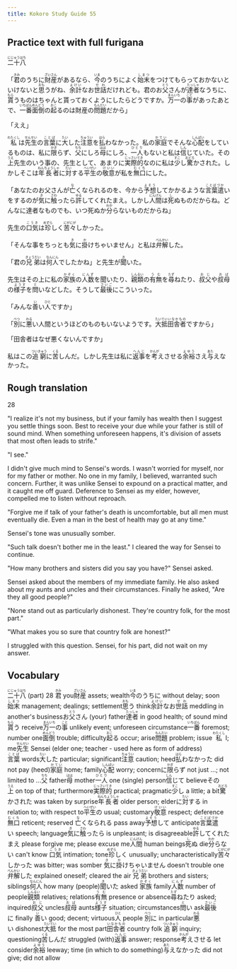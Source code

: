 ```yaml
---
title: Kokoro Study Guide 55
---
```


## Practice text with full furigana

<p>
<ruby><rb>二十八</rb><rt>にじゅうはち</rt></ruby>
</p>

<p>
「<ruby><rb>君</rb><rt>きみ</rt></ruby>のうちに<ruby><rb>財産</rb><rt>ざいさん</rt></ruby>があるなら、<ruby><rb>今</rb><rt>いま</rt></ruby>のうちによく<ruby><rb>始末</rb><rt>しまつ</rt></ruby>をつけてもらっておかないといけないと<ruby><rb>思</rb><rt>おも</rt></ruby>うがね、<ruby><rb>余計</rb><rt>よけい</rt></ruby>なお<ruby><rb>世話</rb><rt>せわ</rt></ruby>だけれども。君のお<ruby><rb>父</rb><rt>とう</rt></ruby>さんが<ruby><rb>達者</rb><rt>たっしゃ</rt></ruby>なうちに、<ruby><rb>貰</rb><rt>もら</rt></ruby>うものはちゃんと貰っておくようにしたらどうですか。<ruby><rb>万一</rb><rt>まんいち</rt></ruby>の<ruby><rb>事</rb><rt>こと</rt></ruby>があったあとで、<ruby><rb>一番</rb><rt>いちばん</rt></ruby><ruby><rb>面倒</rb><rt>めんどう</rt></ruby>の<ruby><rb>起</rb><rt>おこ</rt></ruby>るのは財産の<ruby><rb>問題</rb><rt>もんだい</rt></ruby>だから」
</p>

<p>「ええ」</p>
<p>
<ruby><rb>私</rb><rt>わたくし</rt></ruby>は<ruby><rb>先生</rb><rt>せんせい</rt></ruby>の<ruby><rb>言葉</rb><rt>ことば</rt></ruby>に<ruby><rb>大</rb><rt>たい</rt></ruby>した<ruby><rb>注意</rb><rt>ちゅうい</rt></ruby>を<ruby><rb>払</rb><rt>はら</rt></ruby>わなかった。私の<ruby><rb>家庭</rb><rt>かてい</rt></ruby>でそんな<ruby><rb>心配</rb><rt>しんぱい</rt></ruby>をしているものは、私に<ruby><rb>限</rb><rt>かぎ</rt></ruby>らず、<ruby><rb>父</rb><rt>ちち</rt></ruby>にしろ<ruby><rb>母</rb><rt>はは</rt></ruby>にしろ、<ruby><rb>一人</rb><rt>ひとり</rt></ruby>もないと私は<ruby><rb>信</rb><rt>しん</rt></ruby>じていた。その<ruby><rb>上</rb><rt>うえ</rt></ruby>先生のいう事の、先生として、あまりに<ruby><rb>実際的</rb><rt>じっさいてき</rt></ruby>なのに私は<ruby><rb>少</rb><rt>すこ</rt></ruby>し<ruby><rb>驚</rb><rt>おどろ</rt></ruby>かされた。しかしそこは<ruby><rb>年長者</rb><rt>ねんちょうしゃ</rt></ruby>に<ruby><rb>対</rb><rt>たい</rt></ruby>する<ruby><rb>平生</rb><rt>へいぜい</rt></ruby>の<ruby><rb>敬意</rb><rt>けいい</rt></ruby>が私を<ruby><rb>無口</rb><rt>むくち</rt></ruby>にした。
</p>

<p>
「あなたのお父さんが<ruby><rb>亡</rb><rt>な</rt></ruby>くなられるのを、今から<ruby><rb>予想</rb><rt>よそう</rt></ruby>してかかるような<ruby><rb>言葉遣</rb><rt>ことばづか</rt></ruby>いをするのが<ruby><rb>気</rb><rt>き</rt></ruby>に<ruby><rb>触</rb><rt>さわ</rt></ruby>ったら<ruby><rb>許</rb><rt>ゆる</rt></ruby>してくれたまえ。しかし<ruby><rb>人間</rb><rt>にんげん</rt></ruby>は<ruby><rb>死</rb><rt>し</rt></ruby>ぬものだからね。どんなに達者なものでも、いつ死ぬか<ruby><rb>分</rb><rt>わか</rt></ruby>らないものだからね」
</p>

<p>
先生の<ruby><rb>口気</rb><rt>こうき</rt></ruby>は<ruby><rb>珍</rb><rt>めずら</rt></ruby>しく<ruby><rb>苦々</rb><rt>にがにが</rt></ruby>しかった。
</p>

<p>
「そんな事をちっとも<ruby><rb>気</rb><rt>き</rt></ruby>に<ruby><rb>掛</rb><rt>か</rt></ruby>けちゃいません」と私は<ruby><rb>弁解</rb><rt>べんかい</rt></ruby>した。
</p>

<p>
「君の<ruby><rb>兄弟</rb><rt>きょうだい</rt></ruby>は<ruby><rb>何人</rb><rt>なんにん</rt></ruby>でしたかね」と先生が<ruby><rb>聞</rb><rt>き</rt></ruby>いた。
</p>

<p>
先生はその上に私の<ruby><rb>家族</rb><rt>かぞく</rt></ruby>の<ruby><rb>人数</rb><rt>にんず</rt></ruby>を聞いたり、<ruby><rb>親類</rb><rt>しんるい</rt></ruby>の<ruby><rb>有無</rb><rt>うむ</rt></ruby>を<ruby><rb>尋</rb><rt>たず</rt></ruby>ねたり、<ruby><rb>叔父</rb><rt>おじ</rt></ruby>や<ruby><rb>叔母</rb><rt>おば</rt></ruby>の<ruby><rb>様子</rb><rt>ようす</rt></ruby>を<ruby><rb>問</rb><rt>と</rt></ruby>いなどした。そうして<ruby><rb>最後</rb><rt>さいご</rt></ruby>にこういった。
</p>

<p>
「みんな<ruby><rb>善</rb><rt>い</rt></ruby>い<ruby><rb>人</rb><rt>ひと</rt></ruby>ですか」
</p>

<p>
「<ruby><rb>別</rb><rt>べつ</rt></ruby>に<ruby><rb>悪</rb><rt>わる</rt></ruby>い人間というほどのものもいないようです。<ruby><rb>大抵</rb><rt>たいてい</rt></ruby><ruby><rb>田舎者</rb><rt>いなかもの</rt></ruby>ですから」
</p>

<p>「田舎者はなぜ悪くないんですか」</p>
<p>
私はこの<ruby><rb>追窮</rb><rt>ついきゅう</rt></ruby>に<ruby><rb>苦</rb><rt>くる</rt></ruby>しんだ。しかし先生は私に<ruby><rb>返事</rb><rt>へんじ</rt></ruby>を<ruby><rb>考</rb><rt>かんが</rt></ruby>えさせる<ruby><rb>余裕</rb><rt>よゆう</rt></ruby>さえ<ruby><rb>与</rb><rt>あた</rt></ruby>えなかった。
</p>


## Rough translation

28

"I realize it's not my business, but if your family has wealth then I suggest you settle things soon. Best to receive your due while your father is still of sound mind. When something unforeseen happens, it's division of assets that most often leads to strife."

"I see."

I didn't give much mind to Sensei's words. I wasn't worried for myself, nor for my father or mother. No one in my family, I believed, warranted such concern. Further, it was unlike Sensei to expound on a practical matter, and it caught me off guard. Deference to Sensei as my elder, however, compelled me to listen without reproach.

"Forgive me if talk of your father's death is uncomfortable, but all men must eventually die. Even a man in the best of health may go at any time."

Sensei's tone was unusually somber.

"Such talk doesn't bother me in the least." I cleared the way for Sensei to continue.

"How many brothers and sisters did you say you have?" Sensei asked.

Sensei asked about the members of my immediate family. He also asked about my aunts and uncles and their circumstances. Finally he asked, "Are they all good people?"

"None stand out as particularly dishonest. They're country folk, for the most part."

"What makes you so sure that country folk are honest?"

I struggled with this question. Sensei, for his part, did not wait on my answer.           


## Vocabulary

<p>
<span class="vocabstudy"><ruby><rb>二十八</rb><rt>にじゅうはち</rt></ruby>&nbsp;(part) 28</span>
<span class="vocabstudy"><ruby><rb>君</rb><rt>きみ</rt></ruby>&nbsp;you</span><span class="vocabstudy"><ruby><rb>財産</rb><rt>ざいさん</rt></ruby>&nbsp;assets; wealth</span><span class="vocabstudy"><ruby><rb>今</rb><rt>いま</rt></ruby>のうちに&nbsp;without delay; soon</span><span class="vocabstudy"><ruby><rb>始末</rb><rt>しまつ</rt></ruby>&nbsp;management; dealings; settlement</span><span class="vocabstudy"><ruby><rb>思</rb><rt>おも</rt></ruby>う&nbsp;think</span><span class="vocabstudy"><ruby><rb>余計</rb><rt>よけい</rt></ruby>なお<ruby><rb>世話</rb><rt>せわ</rt></ruby>&nbsp;meddling in another's business</span><span class="vocabstudy">お<ruby><rb>父</rb><rt>とう</rt></ruby>さん&nbsp;(your) father</span><span class="vocabstudy"><ruby><rb>達者</rb><rt>たっしゃ</rt></ruby>&nbsp;in good health; of sound mind</span><span class="vocabstudy"><ruby><rb>貰</rb><rt>もら</rt></ruby>う&nbsp;receive</span><span class="vocabstudy"><ruby><rb>万一</rb><rt>まんいち</rt></ruby>の<ruby><rb>事</rb><rt>こと</rt></ruby>&nbsp;unlikely event; unforeseen circumstance</span><span class="vocabstudy"><ruby><rb>一番</rb><rt>いちばん</rt></ruby>&nbsp;foremost; number one</span><span class="vocabstudy"><ruby><rb>面倒</rb><rt>めんどう</rt></ruby>&nbsp;trouble; difficulty</span><span class="vocabstudy"><ruby><rb>起</rb><rt>おこ</rt></ruby>る&nbsp;occur; arise</span><span class="vocabstudy"><ruby><rb>問題</rb><rt>もんだい</rt></ruby>&nbsp;problem; issue</span>
<span class="vocabstudy"><ruby><rb>私</rb><rt>わたくし</rt></ruby>&nbsp;I; me</span><span class="vocabstudy"><ruby><rb>先生</rb><rt>せんせい</rt></ruby>&nbsp;Sensei (elder one; teacher - used here as form of address)</span><span class="vocabstudy"><ruby><rb>言葉</rb><rt>ことば</rt></ruby>&nbsp;words</span><span class="vocabstudy"><ruby><rb>大</rb><rt>たい</rt></ruby>した&nbsp;particular; significant</span><span class="vocabstudy"><ruby><rb>注意</rb><rt>ちゅうい</rt></ruby>&nbsp;caution; heed</span><span class="vocabstudy"><ruby><rb>払</rb><rt>はら</rt></ruby>わなかった&nbsp;did not pay (heed)</span><span class="vocabstudy"><ruby><rb>家庭</rb><rt>かてい</rt></ruby>&nbsp;home; family</span><span class="vocabstudy"><ruby><rb>心配</rb><rt>しんぱい</rt></ruby>&nbsp;worry; concern</span><span class="vocabstudy">に<ruby><rb>限</rb><rt>かぎ</rt></ruby>らず&nbsp;not just ...; not limited to ...</span><span class="vocabstudy"><ruby><rb>父</rb><rt>ちち</rt></ruby>&nbsp;father</span><span class="vocabstudy"><ruby><rb>母</rb><rt>はは</rt></ruby>&nbsp;mother</span><span class="vocabstudy"><ruby><rb>一人</rb><rt>ひとり</rt></ruby>&nbsp;one (single) person</span><span class="vocabstudy"><ruby><rb>信</rb><rt>しん</rt></ruby>じて&nbsp;believe</span><span class="vocabstudy">その<ruby><rb>上</rb><rt>うえ</rt></ruby>&nbsp;on top of that; furthermore</span><span class="vocabstudy"><ruby><rb>実際的</rb><rt>じっさいてき</rt></ruby>&nbsp;practical; pragmatic</span><span class="vocabstudy"><ruby><rb>少</rb><rt>すこ</rt></ruby>し&nbsp;a little; a bit</span><span class="vocabstudy"><ruby><rb>驚</rb><rt>おどろ</rt></ruby>かされた&nbsp;was taken by surprise</span><span class="vocabstudy"><ruby><rb>年長者</rb><rt>ねんちょうしゃ</rt></ruby>&nbsp;older person; elder</span><span class="vocabstudy">に<ruby><rb>対</rb><rt>たい</rt></ruby>する&nbsp;in relation to; with respect to</span><span class="vocabstudy"><ruby><rb>平生</rb><rt>へいぜい</rt></ruby>の&nbsp;usual; customary</span><span class="vocabstudy"><ruby><rb>敬意</rb><rt>けいい</rt></ruby>&nbsp;respect; deference</span><span class="vocabstudy"><ruby><rb>無口</rb><rt>むくち</rt></ruby>&nbsp;reticent; reserved</span>
<span class="vocabstudy"><ruby><rb>亡</rb><rt>な</rt></ruby>くなられる&nbsp;pass away</span><span class="vocabstudy"><ruby><rb>予想</rb><rt>よそう</rt></ruby>して&nbsp;anticipate</span><span class="vocabstudy"><ruby><rb>言葉遣</rb><rt>ことばづか</rt></ruby>い&nbsp;speech; language</span><span class="vocabstudy"><ruby><rb>気</rb><rt>き</rt></ruby>に<ruby><rb>触</rb><rt>さわ</rt></ruby>ったら&nbsp;is unpleasant; is disagreeable</span><span class="vocabstudy"><ruby><rb>許</rb><rt>ゆる</rt></ruby>してくれたまえ&nbsp;please forgive me; please excuse me</span><span class="vocabstudy"><ruby><rb>人間</rb><rt>にんげん</rt></ruby>&nbsp;human beings</span><span class="vocabstudy"><ruby><rb>死</rb><rt>し</rt></ruby>ぬ&nbsp;die</span><span class="vocabstudy"><ruby><rb>分</rb><rt>わか</rt></ruby>らない&nbsp;can't know</span>
<span class="vocabstudy"><ruby><rb>口気</rb><rt>こうき</rt></ruby>&nbsp;intimation; tone</span><span class="vocabstudy"><ruby><rb>珍</rb><rt>めずら</rt></ruby>しく&nbsp;unusually; uncharacteristically</span><span class="vocabstudy"><ruby><rb>苦々</rb><rt>にがにが</rt></ruby>しかった&nbsp;was bitter; was somber</span>
<span class="vocabstudy"><ruby><rb>気</rb><rt>き</rt></ruby>に<ruby><rb>掛</rb><rt>か</rt></ruby>けちゃいません&nbsp;doesn't trouble one</span><span class="vocabstudy"><ruby><rb>弁解</rb><rt>べんかい</rt></ruby>した&nbsp;explained oneself; cleared the air</span>
<span class="vocabstudy"><ruby><rb>兄弟</rb><rt>きょうだい</rt></ruby>&nbsp;brothers and sisters; siblings</span><span class="vocabstudy"><ruby><rb>何人</rb><rt>なんにん</rt></ruby>&nbsp;how many (people)</span><span class="vocabstudy"><ruby><rb>聞</rb><rt>き</rt></ruby>いた&nbsp;asked</span>
<span class="vocabstudy"><ruby><rb>家族</rb><rt>かぞく</rt></ruby>&nbsp;family</span><span class="vocabstudy"><ruby><rb>人数</rb><rt>にんず</rt></ruby>&nbsp;number of people</span><span class="vocabstudy"><ruby><rb>親類</rb><rt>しんるい</rt></ruby>&nbsp;relatives; relations</span><span class="vocabstudy"><ruby><rb>有無</rb><rt>うむ</rt></ruby>&nbsp;presence or absence</span><span class="vocabstudy"><ruby><rb>尋</rb><rt>たず</rt></ruby>ねたり&nbsp;asked; inquired</span><span class="vocabstudy"><ruby><rb>叔父</rb><rt>おじ</rt></ruby>&nbsp;uncles</span><span class="vocabstudy"><ruby><rb>叔母</rb><rt>おば</rt></ruby>&nbsp;aunts</span><span class="vocabstudy"><ruby><rb>様子</rb><rt>ようす</rt></ruby>&nbsp;situation; circumstances</span><span class="vocabstudy"><ruby><rb>問</rb><rt>と</rt></ruby>い&nbsp;ask</span><span class="vocabstudy"><ruby><rb>最後</rb><rt>さいご</rt></ruby>に&nbsp;finally</span>
<span class="vocabstudy"><ruby><rb>善</rb><rt>い</rt></ruby>い&nbsp;good; decent; virtuous</span><span class="vocabstudy"><ruby><rb>人</rb><rt>ひと</rt></ruby>&nbsp;people</span>
<span class="vocabstudy"><ruby><rb>別</rb><rt>べつ</rt></ruby>に&nbsp;in particular</span><span class="vocabstudy"><ruby><rb>悪</rb><rt>わる</rt></ruby>い&nbsp;dishonest</span><span class="vocabstudy"><ruby><rb>大抵</rb><rt>たいてい</rt></ruby>&nbsp;for the most part</span><span class="vocabstudy"><ruby><rb>田舎者</rb><rt>いなかもの</rt></ruby>&nbsp;country folk</span>
<span class="vocabstudy"><ruby><rb>追窮</rb><rt>ついきゅう</rt></ruby>&nbsp;inquiry; questioning</span><span class="vocabstudy"><ruby><rb>苦</rb><rt>くる</rt></ruby>しんだ&nbsp;struggled (with)</span><span class="vocabstudy"><ruby><rb>返事</rb><rt>へんじ</rt></ruby>&nbsp;answer; response</span><span class="vocabstudy"><ruby><rb>考</rb><rt>かんが</rt></ruby>えさせる&nbsp;let consider</span><span class="vocabstudy"><ruby><rb>余裕</rb><rt>よゆう</rt></ruby>&nbsp;leeway; time (in which to do something)</span><span class="vocabstudy"><ruby><rb>与</rb><rt>あた</rt></ruby>えなかった&nbsp;did not give; did not allow</span>
</p>
